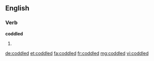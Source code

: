 ==English==

===Verb===
'''coddled'''

# {{past of|coddle}}

[[de:coddled]]
[[et:coddled]]
[[fa:coddled]]
[[fr:coddled]]
[[mg:coddled]]
[[vi:coddled]]